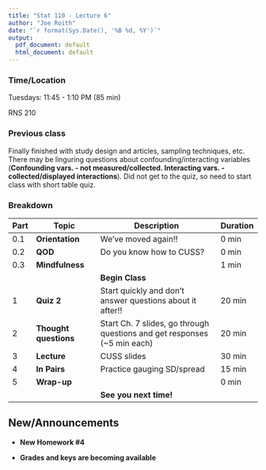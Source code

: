 ```yaml
---
title: "Stat 110 - Lecture 6"
author: "Joe Roith"
date: "`r format(Sys.Date(), '%B %d, %Y')`"
output:
  pdf_document: default
  html_document: default
---
```



### Time/Location

Tuesdays: 11:45 - 1:10 PM (85 min)

RNS 210

### Previous class

Finally finished with study design and articles, sampling techniques, etc. There may be linguring questions about confounding/interacting variables (**Confounding vars. - not measured/collected. Interacting vars. - collected/displayed interactions**). Did not get to the quiz, so need to start class with short table quiz.

### Breakdown

| Part | Topic | Description | Duration |
| ---- | ---------------- | ------------------------------- | ---------- |
| 0.1 | **Orientation** | We've moved again!! | 0 min |
| 0.2 | **QOD**| Do you know how to CUSS? | 0 min |
| 0.3 | **Mindfulness** | | 1 min |
| | | **Begin Class** |
| 1 | **Quiz 2** | Start quickly and don't answer questions about it after!! | 20 min |
| 2 | **Thought questions** | Start Ch. 7 slides, go through questions and get responses (~5 min each) | 20 min |
| 3 | **Lecture** | CUSS slides | 30 min |
| 4 | **In Pairs** | Practice gauging SD/spread| 15 min|
| 5 | **Wrap-up**|  | 0 min |
| | | **See you next time!** |


## New/Announcements

+ **New Homework #4**

+ **Grades and keys are becoming available**



